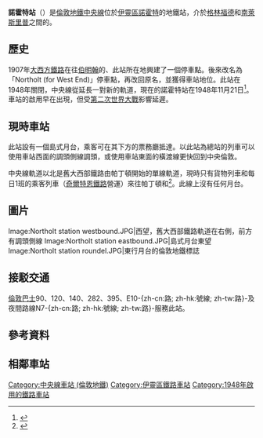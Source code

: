 {{TfL Translations}}
{{Infobox London station
| name             = 諾霍特<br />{{lang|en|Northolt}}
| symbol           = underground
| manager          = [[倫敦交通局|倫敦交通局]]
| locale           = [[諾霍特|諾霍特]]
| borough          = [[伊靈區|伊靈區]]
| platforms        = 2
| fare_zone        = 5
| image_name       = Northolt station building.JPG
| caption          = 曼德維爾路入口
| coordinates      = {{coord|51.5480|-0.3688|type:railwaystation_region:GB|display=inline,title}}
| original         = {{link-en|倫敦交通行政局|London Transport Executive}}
| years1           = 1948年11月21日
| events1          = 車站啟用
<!--
| tubeexits06      = 2.94
| tubeexits07      = {{increase}} 3.413
| tubeexits08      = {{increase}} 3.52
| tubeexits09      = {{increase}} 3.737-->
}}
'''諾霍特站'''（{{lang-en|Northolt tube station}}）是[[倫敦地鐵|倫敦地鐵]][[中央線_(倫敦地鐵)|中央線]]位於[[伊靈區|伊靈區]][[諾霍特|諾霍特]]的地鐵站，介於[[格林福德站|格林福德]]和[[南萊斯里普站|南萊斯里普]]之間的{{link-en|倫敦第5收費區車站列表|List of stations in London fare zone 5|倫敦第5收費區}}。
== 歷史 ==
1907年[[大西方鐵路|大西方鐵路]]在往[[伯明翰|伯明翰]]的{{link-en|新北主線|New North Main Line}}、此站所在地興建了一個停車點。後來改名為「Northolt (for West End)」停車點，再改回原名，並獲得車站地位。此站在1948年關閉，中央線從{{link-en|北阿克頓|North Acton}}延長一對新的軌道，現在的諾霍特站在1948年11月21日<ref name=CULG>{{cite web |url=http://www.davros.org/rail/culg/central.html#dates |title=Central Line, Dates |work=Clive's Underground Line Guides |accessdate=11 October 2009 |archive-date=2017-12-01 |archive-url=https://web.archive.org/web/20171201040935/http://www.davros.org/rail/culg/central.html#dates |dead-url=no }}</ref>。車站的啟用早在{{link-en|新工程計劃|New Works Programme|1930年代}}出現，但受[[第二次世界大戰|第二次世界大戰]]影響延遲。
== 現時車站 ==
此站設有一個島式月台，乘客可在其下方的票務廳抵達。以此站為總站的列車可以使用車站西面的調頭側線調頭，或使用車站東面的橫渡線更快回到中央倫敦。

中央線軌道以北是舊大西部鐵路{{link-en|新北主線|New North Main Line}}由帕丁頓開始的單線軌道，現時只有貨物列車和每日1班的乘客列車（[[奇爾特恩鐵路|奇爾特恩鐵路]]營運）來往帕丁頓和{{link-en|傑拉德十字站|Gerrards Cross railway station|傑拉德十字}}<ref name="chilterntimetable">{{cite web|title=Timetable 11 December 2011 to 13 May 2012|url=http://www.chilternrailways.co.uk/sites/default/files/December%202011%20Timetable%20booklet.pdf|accessdate=7 February 2012|publisher=Chiltern Railways|archive-date=2020-05-11|archive-url=https://web.archive.org/web/20200511072254/https://www.chilternrailways.co.uk/sites/default/files/December%202011%20Timetable%20booklet.pdf|dead-url=yes}}</ref>。此線上沒有任何月台。
== 圖片 ==
{{commons category|Northolt tube station}}
<gallery>
Image:Northolt station westbound.JPG|西望，舊大西部鐵路軌道在右側，前方有調頭側線
Image:Northolt station eastbound.JPG|島式月台東望
Image:Northolt station roundel.JPG|東行月台的倫敦地鐵標誌
</gallery>

== 接駁交通 ==
[[倫敦巴士|倫敦巴士]]90、120、140、282、395、E10-{zh-cn:路; zh-hk:號線; zh-tw:路}-及夜間路線N7-{zh-cn:路; zh-hk:號線; zh-tw:路}-服務此站。
== 參考資料 ==
{{reflist}}
== 相鄰車站 ==
{{start rail box|[[File:Underground.svg|20px]] [[倫敦地鐵|倫敦地鐵]]}}
{{s-inop|[[南萊斯里普站|南萊斯里普站]]|往 [[西萊斯里普站|西萊斯里普]]}}
{{s-line|[[中央線_(倫敦地鐵)|中央線]]||#{{LUL color|Central}}}}
{{s-inop|[[格林福德站|格林福德站]]|往 [[埃平站|埃平]]、[[海諾特站|海諾特]]或[[伍德福德站|伍德福德]]（經海諾特）}}
{{end box}}
{{倫敦地鐵中央線}}

{{DEFAULTSORT:Northolt Tube Station}}
[[Category:中央線車站_(倫敦地鐵)|Category:中央線車站 (倫敦地鐵)]]
[[Category:伊靈區鐵路車站|Category:伊靈區鐵路車站]]
[[Category:1948年啟用的鐵路車站|Category:1948年啟用的鐵路車站]]